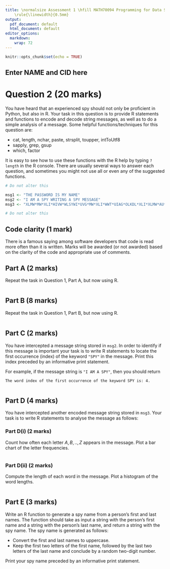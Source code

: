 ```yaml
---
title: \normalsize Assessment 1 \hfill MATH70094 Programming for Data Science \hfill Autumn 2025
    \rule{\linewidth}{0.5mm}
output:
  pdf_document: default
  html_document: default
editor_options:
  markdown:
    wrap: 72
---
```


```r
knitr::opts_chunk$set(echo = TRUE)
```

## Enter NAME and CID here

# Question 2 (20 marks)

You have heard that an experienced spy should not only be proficient in Python, but also in R. Your task in this question is to provide R statements and functions to encode and decode string messages, as well as to do a simple analysis of a message. Some helpful functions/techniques for this question are:

- cat, length, nchar, paste, strsplit, toupper, intToUtf8
- sapply, grep, gsup
- which, factor

It is easy to see how to use these functions with the R help by typing `?length` in the R console. There are usually several ways to answer each question, and sometimes you might not use all or even any of the suggested functions. 

```r
# Do not alter this

msg1 <- "THE PASSWORD IS MY NAME" 
msg2 <- "I AM A SPY WRITING A SPY MESSAGE"
msg3 <- "XLMW*MW*XLI*HIVW*WLSYWI*UVG*MW*XLI*WWT*UIAG*OLKDL*XLI*XLMW*AU*AU*XLMW*MW*XLI*HIVW*WLSYWI*UVG*MW*XLI*WWT*UIAG*OLKDL*XLI*XLMW*AU*AU"

# Do not alter this
```

## Code clarity (1 mark)

There is a famous saying among software developers that code is read
more often than it is written. Marks will be awarded (or not awarded)
based on the clarity of the code and appropriate use of comments.

## Part A (2 marks)

Repeat the task in Question 1, Part A, but now using R.

```r

```

## Part B (8 marks)

Repeat the task in Question 1, Part B, but now using R.

```r

```


## Part C (2 marks)

You have intercepted a message string stored in `msg2`. In order to identify if this message is important your task is to write R statements to locate the first occurrence (index) of the keyword `"SPY"` in the message. Print this index preceded by an informative print statement. 

For example, if the message string is `"I AM A SPY"`, then you should return

  `The word index of the first occurrence of the keyword SPY is: 4.`

```r

```

## Part D (4 marks)

You have intercepted another encoded message string stored in `msg3`. Your task is to write R statements to analyse the message as follows:

### Part D(i) (2 marks)

Count how often each letter $A,B,..,Z$ appears in the message. Plot a bar chart of the letter frequencies.

```r

```

### Part D(ii) (2 marks)

Compute the length of each word in the message. Plot a histogram of the word lengths.

```r

```


## Part E (3 marks)

Write an R function to generate a spy name from a person's first and last names. The function should take as input a string with the person's first name and a string with the person's last name, and return a string with the spy name. The spy name is generated as follows:

- Convert the first and last names to uppercase.
- Keep the first two letters of the first name, followed by the last two letters of the last name and conclude by a random two-digit number.

Print your spy name preceded by an informative print statement.

```r

```
